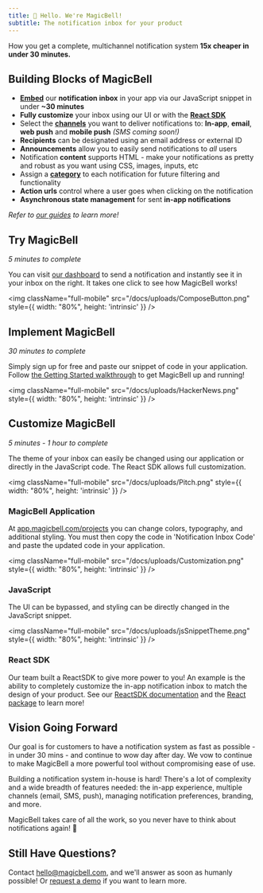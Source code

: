 ```yaml
---
title: 👋 Hello. We're MagicBell!
subtitle: The notification inbox for your product
---
```


<Note>
  How you get a complete, multichannel notification system <b>15x cheaper in under 30 minutes.</b>
</Note>

## Building Blocks of MagicBell
- <b><a href="https://magicbell.com/docs/adding-magicbell-to-your-product">Embed</a></b> our <b>notification inbox</b> in your app via our JavaScript snippet in under <b>~30 minutes</b>
- <b>Fully customize</b> your inbox using our UI or with the <b><a href="https://magicbell.com/docs/react/theme-customization">React SDK</a></b>
- Select the <b><a href="https://magicbell.com/docs/channels">channels</a></b> you want to deliver notifications to: <b>In-app</b>, <b>email</b>, <b>web push</b> and <b>mobile push</b> <i>(SMS coming soon!)</i>
- **Recipients** can be designated using an email address or external ID
- <b>Announcements</b> allow you to easily send notifications to <i>all</i> users
- Notification **content** supports HTML - make your notifications as pretty and robust as you want using CSS, images, inputs, etc
- Assign a <b><a href="https://magicbell.com/docs/categories">category</a></b> to each notification for future filtering and functionality
- **Action urls** control where a user goes when clicking on the notification
- **Asynchronous state management** for sent **in-app notifications**

<i>Refer to <a href="https://magicbell.com/docs/channels">our guides</a> to learn more!</i>

## Try MagicBell
<i>5 minutes to complete</i>

You can visit [our dashboard](https://app.magicbell.com) to send a notification and instantly see it in your inbox on the right. It takes one click to see how MagicBell works!

<img className="full-mobile" src="/docs/uploads/ComposeButton.png" style={{ width: "80%", height: 'intrinsic' }} />

## Implement MagicBell
<i>30 minutes to complete</i>

Simply sign up for free and paste our snippet of code in your application. Follow [the Getting Started walkthrough](https://magicbell.com/docs/getting-started-with-magicbell) to get MagicBell up and running!

<img className="full-mobile" src="/docs/uploads/HackerNews.png" style={{ width: "80%", height: 'intrinsic' }} />

## Customize MagicBell
<i>5 minutes - 1 hour to complete</i>

The theme of your inbox can easily be changed using our application or directly in the JavaScript code. The React SDK allows full customization.

<img className="full-mobile" src="/docs/uploads/Pitch.png" style={{ width: "80%", height: 'intrinsic' }} />

### MagicBell Application

At [app.magicbell.com/projects](https://app.magicbell.com/projects) you can change colors, typography, and additional styling. You must then copy the code in 'Notification Inbox Code' and paste the updated code in your application.

<img className="full-mobile" src="/docs/uploads/Customization.png" style={{ width: "80%", height: 'intrinsic' }} />

### JavaScript

The UI can be bypassed, and styling can be directly changed in the JavaScript snippet.

<img className="full-mobile" src="/docs/uploads/jsSnippetTheme.png" style={{ width: "80%", height: 'intrinsic' }} />

### React SDK

Our team built a ReactSDK to give more power to you! An example is the ability to completely customize the in-app notification inbox to match the design of your product. See our [ReactSDK documentation](https://magicbell.com/docs/react/theme-customization) and the [React package](https://www.npmjs.com/package/@magicbell/magicbell-react) to learn more!

## Vision Going Forward
Our goal is for customers to have a notification system as fast as possible - in under 30 mins - and continue to wow day after day. We vow to continue to make MagicBell a more powerful tool without compromising ease of use.

Building a notification system in-house is hard! There's a lot of complexity and a wide breadth of features needed: the in-app experience, multiple channels (email, SMS, push), managing notification preferences, branding, and more. 

MagicBell takes care of all the work, so you never have to think about notifications again! 🙂

## Still Have Questions?

Contact hello@magicbell.com, and we'll answer as soon as humanly possible! Or [request a demo](https://calendly.com/hana_mohan/demo-magicbell) if you want to learn more.